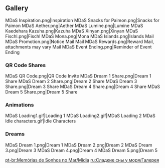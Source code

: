 {{Event Tabs}}

==Gallery==
<gallery>
MDaS Inspiration.png|Inspiration
MDaS Snacks for Paimon.png|Snacks for Paimon
MDaS Aether.png|Aether
MDaS Lumine.png|Lumine
MDaS Kaedehara Kazuha.png|Kazuha
MDaS Xinyan.png|Xinyan
MDaS Fischl.png|Fischl
MDaS Mona.png|Mona
MDaS Islands.png|Islands
Mail MDaS Promotion.png|Notice Mail
Mail MDaS Rewards.png|Reward Mail, attachments may vary
Mail MDaS Event Ending.png|Reminder of Event Ending
</gallery>

===QR Code Shares===
<gallery>
MDaS QR Code.png|QR Code Invite
MDaS Dream 1 Share.png|Dream 1 Share
MDaS Dream 2 Share.png|Dream 2 Share
MDaS Dream 3 Share.png|Dream 3 Share
MDaS Dream 4 Share.png|Dream 4 Share
MDaS Dream 5 Share.png|Dream 5 Share
</gallery>

===Animations===
<gallery>
MDaS Loading1.gif|Loading 1
MDaS Loading2.gif|MDaS Loading 2
MDaS Idle characters.gif|Idle Characters
</gallery>

=== Dreams===
<gallery>
MDaS Dream 1.png|Dream 1
MDaS Dream 2.png|Dream 2
MDaS Dream 3.png|Dream 3
MDaS Dream 4.png|Dream 4
MDaS Dream 5.png|Dream 5
</gallery>

[[pt-br:Memórias de Sonhos no Mar/Mídia]]
[[ru:Сладкие сны у моря/Галерея]]